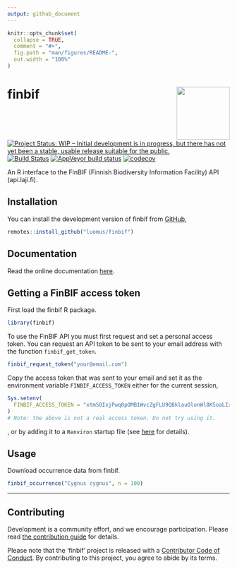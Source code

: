 ```yaml
---
output: github_document
---
```


```r
knitr::opts_chunk$set(
  collapse = TRUE,
  comment = "#>",
  fig.path = "man/figures/README-",
  out.width = "100%"
)
```
# finbif <img src="man/figures/logo.png" align="right" alt="" width="120">
[![Project Status: WIP – Initial development is in progress, but there has not yet been a stable, usable release suitable for the public.](https://www.repostatus.org/badges/latest/wip.svg)](https://www.repostatus.org/#wip)  [![Build Status](https://travis-ci.com/luomus/finbif.svg?branch=master)](https://travis-ci.com/luomus/finbif) [![AppVeyor build status](https://ci.appveyor.com/api/projects/status/github/luomus/finbif?branch=master&svg=true)](https://ci.appveyor.com/project/wkmor1/finbif/branch/master) [![codecov](https://codecov.io/gh/luomus/finbif/branch/master/graph/badge.svg)](https://codecov.io/github/luomus/finbif/branch/master)

An R interface to the FinBIF (Finnish Biodiversity Information Facility) API
(api.laji.fi).

## Installation
You can install the development version of finbif from
[GitHub](https://github.com),
```r
remotes::install_github("luomus/finbif")
```

## Documentation
Read the online documentation [here](https://luomus.github.io/finbif).

## Getting a FinBIF access token
First load the finbif R package.
```r
library(finbif)
```

To use the FinBIF API you must first request and set a personal access token.
You can request an API token to be sent to your email address with the function
`finbif_get_token`.
```r
finbif_request_token("your@email.com")
```

Copy the access token that was sent to your email and set it as the environment
variable `FINBIF_ACCESS_TOKEN` either for the current session,
```r
Sys.setenv(
  FINBIF_ACCESS_TOKEN = "xtmSOIxjPwq0pOMB1WvcZgFLU9QBklauOlonWl8K5oaLIx8RniJLrvcJU4v9H7Et"
)
# Note: the above is not a real access token. Do not try using it.
```
, or by adding it to a `Renviron` startup file (see
 [here](https://rviews.rstudio.com/2017/04/19/r-for-enterprise-understanding-r-s-startup/)
 for details). 

## Usage
Download occurrence data from finbif.
```r
finbif_occurrence("Cygnus cygnus", n = 100)
```

----

## Contributing
Development is a community effort, and we encourage participation. Please read
[the contribution guide](CONTRIBUTING.md) for details.

Please note that the 'finbif' project is released with a 
[Contributor Code of Conduct](CODE_OF_CONDUCT.md). By contributing to this
project, you agree to abide by its terms.
